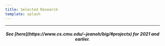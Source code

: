 ```yaml
---
title: Selected Research
template: splash
---
```



<div class="research-grid">
  <CardGrid stagger>
    <Research
      title="Stabilizing Reinforcement Learning in Differentiable Multiphysics Simulation"
      venue="ICLR'25"
      href="https://rewarped.github.io/"
      img="/research/rewarped.jpg"
    ></Research>
    <Research
      title="MOE-Hair: Soft and Compliant Contact-Rich Hair Manipulation and Care"
      venue="HRI'25"
      href="https://moehair.github.io/"
      vid="/research/moe_hair.mov"
    ></Research>
    <Research
      title="RoPotter: Toward Robotic Pottery and Deformable Object Manipulation with Structural Priors"
      venue="Humanoids'24"
      href="https://robot-pottery.github.io/"
      vid="/research/ropotter.mp4"
    ></Research>
    <Research
      title="POE: Acoustic Soft Robotic Proprioception for Omnidirectional End-effectors"
      venue="ICRA'24"
      href="https://arxiv.org/abs/2403.09933/"
      img="/research/poe.jpg"
    ></Research>
    <Research
      title="Design and Control Co-Optimization for Automated Design Iteration of Dexterous Anthropomorphic Soft Robotic Hands"
      venue="RoboSoft'24"
      href="https://arxiv.org/abs/2403.09933/"
      img="/research/dash_coop.jpg"
    ></Research>
    <Research
      title="Translating Agent-Environment Interactions from Humans to Robots"
      venue="IROS'24"
      href="https://ieeexplore.ieee.org/document/10802752/"
      img="/research/transact.jpg"
    ></Research>
    <Research
      title="SEAL: Towards Safe Autonomous Driving via Skill-Enabled Adversary Learning for Closed-Loop Scenario Generation"
      venue="ArXiv"
      href="https://navars.xyz/seal/"
      img="/research/seal.png"
    ></Research>
    <Research
      title="AmeliaTF: A Large Model and Dataset for Airport Surface Movement Forecasting"
      venue="AIAA Aviation'24"
      href="https://ameliacmu.github.io/"
      img="/research/amelia_klax.gif"
    ></Research>
    <Research
      title="SafeShift: Safety-informed Distribution Shift for Robust Trajectory Prediction in Autonomous Driving"
      venue="IV'24"
      href="https://navars.xyz/safeshift/"
      img="/research/safeshift.png"
    ></Research>
    <Research
      title="SoRTS: Learned Tree Search for Long Horizon Social Robot Navigation"
      venue="RA-L'24"
      href="https://navars.xyz/sorts/"
      img="/research/sorts.png"
    ></Research>
    <Research
      title="SCoFT: Self-Contrastive Fine-Tuning for Equitable Image Generation"
      venue="CVPR'24"
      href="https://ariannaliu.github.io/SCoFT/"
      img="/research/scoft.png"
    ></Research>
    <Research
      title="CoFRIDA: Self-Supervised Fine-Tuning for Human-Robot Co-Painting"
      venue="ICRA'24"
      href="https://pschaldenbrand.github.io/cofrida/"
      vid="/research/cofrida.mp4"
    ></Research>
    <Research
      title="Robot Synesthesia: A Sound and Emotion Guided AI Painter"
      venue="IROS'24"
      href="https://convexalpha.github.io/Robot-Synesthesia/"
      img="/research/robotsynesthesia.jpg"
    ></Research>
    <Research
      title="FRIDA: A Collaborative Robot Painter with a Differentiable, Real2Sim2Real Planning Environment"
      venue="ICRA'23"
      href="https://pschaldenbrand.github.io/frida/"
      img="/research/frida.gif"
    ></Research>
    <Research
      title="Designing anthropomorphic soft hands through interaction"
      venue="Humanoids'23"
      href="https://dash-through-interaction.github.io/"
      vid="/research/dash_designing.mp4"
    ></Research>
    <Research
      title="Translating Robot Skills: Learning Unsupervised Skill Correspondences across Domains"
      venue="ICML'22"
      href="https://sites.google.com/view/translatingrobotskills/"
      img="/research/translatingrobotskills.jpg"
    ></Research>
  </CardGrid>
</div>

---

<div style="text-align: center;">
  <h5>
    See [here](https://www.cs.cmu.edu/~jeanoh/big/#projects) for 2021 and
    earlier.
  </h5>
</div>
